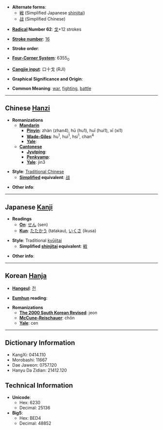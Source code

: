 * '''Alternate forms''':
**[[戦]] (Simplified Japanese [[shinjitai]])
**[[战]] (Simplified Chinese)

* '''[[Wiktionary:Chinese radical index| Radical]] Number 62''': [[Wiktionary:Chinese radical index 戈|戈]]+12 strokes

* '''[[Wiktionary:Chinese total strokes index|Stroke number]]''': [[Wiktionary:Chinese total strokes index 16|16]]

* '''Stroke order''': 

* '''[[Wiktionary:Chinese four corner index|Four-Corner System]]''': 6355<sub>0</sub>

* '''[[Wiktionary:Chinese Cangjie index|Cangjie input]]''': 口十戈 (RJI)

* '''Graphical Significance and Origin''': 

* '''Common Meaning''': [[war]], [[fighting]], [[battle]]

----

== Chinese [[Hanzi]] ==

* '''Romanizations'''
** '''[[Mandarin]]'''
*** '''[[Pinyin]]''': zhàn (zhan4), hū (hu1), huī (hui1), xī (xi1)
*** '''[[Wade-Giles]]''': hu<sup>1</sup>, hui<sup>1</sup>, hsi<sup>1</sup>, chan<sup>4</sup>
*** '''[[Yale]]''': 
** '''[[Cantonese]]'''
*** '''[[Jyutping]]''':
*** '''[[Penkyamp]]''': 
*** '''[[Yale]]''': jin3

* '''Style''': [[Traditional Chinese]] 
** '''[[Simplified Chinese|Simplified]] equivalent''': [[战]]

* '''Other info''': 

----

== Japanese [[Kanji]] ==

* '''Readings'''
** '''[[On]]''': [[せん]] (sen)
** '''[[Kun]]''': [[たたかう]] (tatakau), [[いくさ]] (ikusa)

* '''Style''': Traditional [[kyūjitai]]
** '''Simplified [[shinjitai]] equivalent''': [[戦]]

* '''Other info''':  

----

== Korean [[Hanja]] ==

* '''[[Hangeul]]''': [[전]]

* '''[[Eumhun]] reading''': 

* '''Romanizations'''
** '''[[The 2000 South Korean Revised Romanization|The 2000 South Korean Revised]]''': jeon
** '''[[McCune-Reischauer]]''': chŏn
** '''[[Yale]]''': cen

----

== Dictionary Information ==

* KangXi: 0414.110
* Morobashi: 11667
* Dae Jaweon: 0757.120
* Hanyu Da Zidian: 21412.120

== Technical Information ==

* '''Unicode''':
** Hex: 6230
** Decimal: 25136
* '''Big5''':
** Hex: BED4
** Decimal: 48852